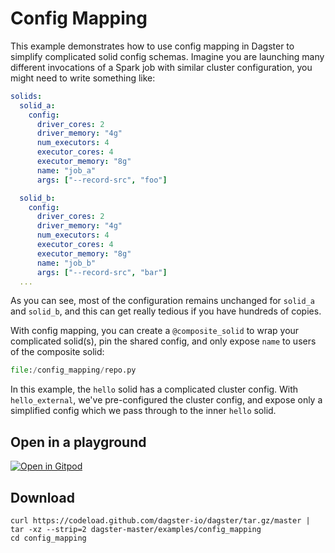 
# Config Mapping

<ExampleReferenceLink filePath="examples/config_mapping" />

This example demonstrates how to use config mapping in Dagster to simplify complicated solid config
schemas. Imagine you are launching many different invocations of a Spark job with similar cluster
configuration, you might need to write something like:

```YAML
solids:
  solid_a:
    config:
      driver_cores: 2
      driver_memory: "4g"
      num_executors: 4
      executor_cores: 4
      executor_memory: "8g"
      name: "job_a"
      args: ["--record-src", "foo"]

  solid_b:
    config:
      driver_cores: 2
      driver_memory: "4g"
      num_executors: 4
      executor_cores: 4
      executor_memory: "8g"
      name: "job_b"
      args: ["--record-src", "bar"]
  ...
```

As you can see, most of the configuration remains unchanged for `solid_a` and `solid_b`, and this
can get really tedious if you have hundreds of copies.

With config mapping, you can create a `@composite_solid` to wrap your complicated solid(s), pin the
shared config, and only expose `name` to users of the composite solid:

```python literalinclude caption=repo.py
file:/config_mapping/repo.py
```

In this example, the `hello` solid has a complicated cluster config. With `hello_external`, we've
pre-configured the cluster config, and expose only a simplified config which we pass through to the
inner `hello` solid.

## Open in a playground

[![Open in Gitpod](https://gitpod.io/button/open-in-gitpod.svg)](https://gitpod.io/#EXAMPLE=config_mapping/https://github.com/dagster-io/dagster)

## Download

```
curl https://codeload.github.com/dagster-io/dagster/tar.gz/master | tar -xz --strip=2 dagster-master/examples/config_mapping
cd config_mapping
```
